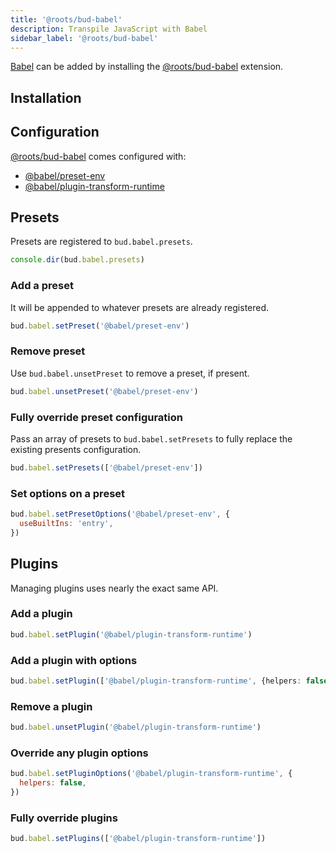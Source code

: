 ```yaml
---
title: '@roots/bud-babel'
description: Transpile JavaScript with Babel
sidebar_label: '@roots/bud-babel'
---
```



[Babel](https://babeljs.io) can be added by installing the [@roots/bud-babel](/extensions/bud-babel) extension.

## Installation

<Install packages="@roots/bud-babel" />

## Configuration

[@roots/bud-babel](/extensions/bud-babel) comes configured with:

- [@babel/preset-env](https://babeljs.io/docs/en/babel-preset-env)
- [@babel/plugin-transform-runtime](https://babeljs.io/docs/en/babel-plugin-transform-runtime)

## Presets

Presets are registered to `bud.babel.presets`.

```js title='bud.config.mjs'
console.dir(bud.babel.presets)
```

### Add a preset

It will be appended to whatever presets are already registered.

```js title='bud.config.mjs'
bud.babel.setPreset('@babel/preset-env')
```

### Remove preset

Use `bud.babel.unsetPreset` to remove a preset, if present.

```js title='bud.config.mjs'
bud.babel.unsetPreset('@babel/preset-env')
```

### Fully override preset configuration

Pass an array of presets to `bud.babel.setPresets` to fully replace the existing presents configuration.

```js title='bud.config.mjs'
bud.babel.setPresets(['@babel/preset-env'])
```

### Set options on a preset

```js title='bud.config.mjs'
bud.babel.setPresetOptions('@babel/preset-env', {
  useBuiltIns: 'entry',
})
```

## Plugins

Managing plugins uses nearly the exact same API.

### Add a plugin

```js title='bud.config.mjs'
bud.babel.setPlugin('@babel/plugin-transform-runtime')
```

### Add a plugin with options

```ts title='bud.config.mjs'
bud.babel.setPlugin(['@babel/plugin-transform-runtime', {helpers: false}])
```

### Remove a plugin

```ts title='bud.config.mjs'
bud.babel.unsetPlugin('@babel/plugin-transform-runtime')
```

### Override any plugin options

```js title='bud.config.mjs'
bud.babel.setPluginOptions('@babel/plugin-transform-runtime', {
  helpers: false,
})
```

### Fully override plugins

```ts title='bud.config.mjs'
bud.babel.setPlugins(['@babel/plugin-transform-runtime'])
```
